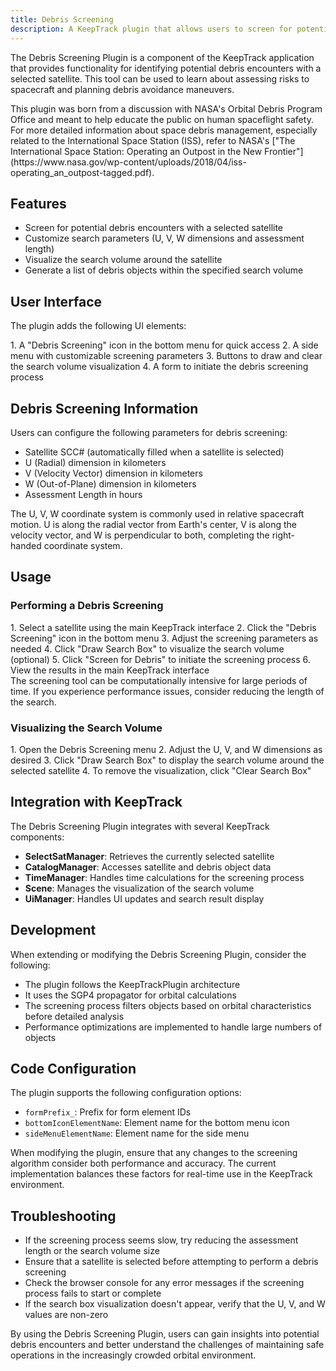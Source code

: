 ```yaml
---
title: Debris Screening
description: A KeepTrack plugin that allows users to screen for potential debris encounters with a selected satellite.
---
```



The Debris Screening Plugin is a component of the KeepTrack application that provides functionality for identifying potential debris encounters with a selected satellite. This tool can be used to learn about assessing risks to spacecraft and planning debris avoidance maneuvers.

<Aside type="note">
  This plugin was born from a discussion with NASA's Orbital Debris Program Office and meant to help educate the public on human spaceflight safety. For more detailed information about space debris management, especially related to the International Space Station (ISS), refer to NASA's ["The International Space Station: Operating an Outpost in the New Frontier"](https://www.nasa.gov/wp-content/uploads/2018/04/iss-operating_an_outpost-tagged.pdf).
</Aside>

## Features

- Screen for potential debris encounters with a selected satellite
- Customize search parameters (U, V, W dimensions and assessment length)
- Visualize the search volume around the satellite
- Generate a list of debris objects within the specified search volume

## User Interface

The plugin adds the following UI elements:

<Steps>
1. A "Debris Screening" icon in the bottom menu for quick access
2. A side menu with customizable screening parameters
3. Buttons to draw and clear the search volume visualization
4. A form to initiate the debris screening process
</Steps>

## Debris Screening Information

Users can configure the following parameters for debris screening:

- Satellite SCC# (automatically filled when a satellite is selected)
- U (Radial) dimension in kilometers
- V (Velocity Vector) dimension in kilometers
- W (Out-of-Plane) dimension in kilometers
- Assessment Length in hours

<Aside type="tip">
  The U, V, W coordinate system is commonly used in relative spacecraft motion. U is along the radial vector from Earth's center, V is along the velocity vector, and W is perpendicular to both, completing the right-handed coordinate system.
</Aside>

## Usage

### Performing a Debris Screening
<Steps>
1. Select a satellite using the main KeepTrack interface
2. Click the "Debris Screening" icon in the bottom menu
3. Adjust the screening parameters as needed
4. Click "Draw Search Box" to visualize the search volume (optional)
5. Click "Screen for Debris" to initiate the screening process
6. View the results in the main KeepTrack interface
</Steps>

<Aside type="caution">
  The screening tool can be computationally intensive for large periods of time. If you experience performance issues, consider reducing the length of the search.
</Aside>

### Visualizing the Search Volume
<Steps>
1. Open the Debris Screening menu
2. Adjust the U, V, and W dimensions as desired
3. Click "Draw Search Box" to display the search volume around the selected satellite
4. To remove the visualization, click "Clear Search Box"
</Steps>

## Integration with KeepTrack

The Debris Screening Plugin integrates with several KeepTrack components:

- **SelectSatManager**: Retrieves the currently selected satellite
- **CatalogManager**: Accesses satellite and debris object data
- **TimeManager**: Handles time calculations for the screening process
- **Scene**: Manages the visualization of the search volume
- **UiManager**: Handles UI updates and search result display

## Development

When extending or modifying the Debris Screening Plugin, consider the following:

- The plugin follows the KeepTrackPlugin architecture
- It uses the SGP4 propagator for orbital calculations
- The screening process filters objects based on orbital characteristics before detailed analysis
- Performance optimizations are implemented to handle large numbers of objects

## Code Configuration

The plugin supports the following configuration options:

- `formPrefix_`: Prefix for form element IDs
- `bottomIconElementName`: Element name for the bottom menu icon
- `sideMenuElementName`: Element name for the side menu

<Aside>
  When modifying the plugin, ensure that any changes to the screening algorithm consider both performance and accuracy. The current implementation balances these factors for real-time use in the KeepTrack environment.
</Aside>

## Troubleshooting

- If the screening process seems slow, try reducing the assessment length or the search volume size
- Ensure that a satellite is selected before attempting to perform a debris screening
- Check the browser console for any error messages if the screening process fails to start or complete
- If the search box visualization doesn't appear, verify that the U, V, and W values are non-zero

By using the Debris Screening Plugin, users can gain insights into potential debris encounters and better understand the challenges of maintaining safe operations in the increasingly crowded orbital environment.